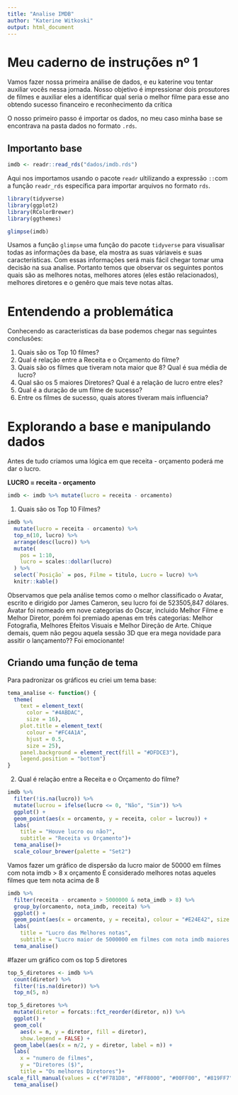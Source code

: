 ```yaml
---
title: "Analise IMDB"
author: "Katerine Witkoski"
output: html_document
---
```


# Meu caderno de instruções nº 1


Vamos fazer nossa primeira análise de dados, e eu katerine vou tentar auxiliar vocês nessa jornada. 
Nosso objetivo é impressionar dois prosutores de filmes e auxiliar eles a identificar qual seria o melhor filme para esse ano obtendo sucesso financeiro e reconhecimento da crítica

O nosso primeiro passo é importar os dados, no meu caso minha base se encontrava na pasta dados no formato `.rds`. 

## Importanto base 
```r
imdb <- readr::read_rds("dados/imdb.rds")
``` 
Aqui nos importamos usando o pacote `readr` ultilizando a expressão  `::`com a função `readr_rds` específica para importar arquivos no formato `rds`. 

```r
library(tidyverse)
library(ggplot2)
library(RColorBrewer)
library(ggthemes)
```

```r
glimpse(imdb)
``` 

Usamos a função `glimpse` uma função do pacote `tidyverse` para visualisar todas as informações da base, ela mostra as suas váriaveis e suas características. Com essas informações será mais fácil chegar tomar uma decisão na sua analise. Portanto temos que observar os seguintes pontos quais são as melhores notas, melhores atores (eles estão relacionados), melhores diretores e o genêro que mais teve notas altas. 

# Entendendo a problemática 

Conhecendo as caracteristicas da base podemos chegar nas seguintes conclusões:

1. Quais são os Top 10 filmes?
2. Qual é relação entre a Receita e o Orçamento do filme? 
3. Quais são os filmes que tiveram nota maior que 8? Qual é sua média de lucro?
4. Qual são os 5 maiores Diretores? Qual é a relação de lucro entre eles? 
5. Qual é a duração de um filme de sucesso? 
6. Entre os filmes de sucesso, quais atores tiveram mais influencia? 

# Explorando a base e manipulando dados 
Antes de tudo criamos uma lógica em que receita -  orçamento poderá me dar o lucro. 

**LUCRO = receita - orçamento** 
```r
imdb <- imdb %>% mutate(lucro = receita - orcamento)
```

1. Quais são os Top 10 Filmes?


```r
imdb %>% 
  mutate(lucro = receita - orcamento) %>% 
  top_n(10, lucro) %>% 
  arrange(desc(lucro)) %>%
  mutate(
    pos = 1:10,
    lucro = scales::dollar(lucro)
  ) %>% 
  select(`Posição` = pos, Filme = titulo, Lucro = lucro) %>% 
  knitr::kable()
```
Observamos que pela análise temos como o melhor classificado o Avatar, escrito e dirigido por James Cameron, seu lucro foi de 523505,847 dólares. Avatar foi nomeado em nove categorias do Oscar, incluido  Melhor Filme e Melhor Diretor, porém foi premiado apenas em três categorias: Melhor Fotografia, Melhores Efeitos Visuais e Melhor Direção de Arte. Chique demais, quem não pegou aquela sessão 3D que era mega novidade para assitir o lançamento?? Foi emocionante!

## Criando uma função de tema 

Para padronizar os gráficos eu criei um tema base:

```r
tema_analise <- function() {
  theme(
    text = element_text(
      color = "#4ABDAC",
      size = 16),
    plot.title = element_text(
      colour = "#FC4A1A",
      hjust = 0.5,
      size = 25),
    panel.background = element_rect(fill = "#DFDCE3"),
    legend.position = "bottom")
}

```

2. Qual é relação entre a Receita e o Orçamento do filme? 

```r
imdb %>%
  filter(!is.na(lucro)) %>% 
  mutate(lucrou = ifelse(lucro <= 0, "Não", "Sim")) %>%
  ggplot() +
  geom_point(aes(x = orcamento, y = receita, color = lucrou)) +
  labs(
    title = "Houve lucro ou não?",
    subtitle = "Receita vs Orçamento")+
  tema_analise()+
  scale_colour_brewer(palette = "Set2")
```

 
Vamos fazer um gráfico de dispersão da lucro maior de 50000 em filmes com nota imdb > 8 x orçamento
É considerado melhores notas aqueles filmes que tem nota acima de 8 

```r
imdb %>% 
  filter(receita - orcamento > 5000000 & nota_imdb > 8) %>% 
  group_by(orcamento, nota_imdb, receita) %>% 
  ggplot() +
  geom_point(aes(x = orcamento, y = receita), colour = "#E24E42", size = 2) +
  labs(
    title = "Lucro das Melhores notas",
    subtitle = "Lucro maior de 5000000 em filmes com nota imdb maiores de 8 vs Orçamento") +
  tema_analise() 
```

#fazer um gráfico com os top 5 diretores 

```r
top_5_diretores <- imdb %>% 
  count(diretor) %>%
  filter(!is.na(diretor)) %>% 
  top_n(5, n)  

top_5_diretores %>%
  mutate(diretor = forcats::fct_reorder(diretor, n)) %>% 
  ggplot() +
  geom_col(
    aes(x = n, y = diretor, fill = diretor), 
    show.legend = FALSE) +
  geom_label(aes(x = n/2, y = diretor, label = n)) +
  labs(
    x = "numero de filmes",
    y = "Diretores ($)",
    title = "Os melhores Diretores")+
scale_fill_manual(values = c("#F781D8", "#FF8000", "#00FF00", "#819FF7", "#FE2E2E")) +
  tema_analise()
``` 


